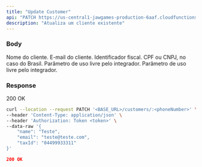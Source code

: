 ---
title: "Update Customer"
api: "PATCH https://us-central1-jawgames-production-6aaf.cloudfunctions.net/customers/:<phoneNumber>"
description: "Atualiza um cliente existente"
---

### Body

<ParamField body="name" type="string">
  Nome do cliente.
</ParamField>

<ParamField body="email" type="string">
  E-mail do cliente.
</ParamField>

<ParamField body="taxId" type="string">
  Identificador fiscal. CPF ou CNPJ, no caso do Brasil.
</ParamField>

<ParamField body="metadata" type="object">
  Parâmetro de uso livre pelo integrador.
</ParamField>

<ParamField body="subscriptionMetadata" type="object">
  Parâmetro de uso livre pelo integrador.
</ParamField>

### Response

200 OK

<RequestExample>

```bash Request
curl --location --request PATCH '<BASE_URL>/customers/:<phoneNumber>' \
--header 'Content-Type: application/json' \
--header 'Authorization: Token <token>' \
--data-raw '{
    "name": "Teste",
    "email": "teste@teste.com",
    "taxId": "04499933311"
}'
```

</RequestExample>

<ResponseExample>

```json Response 200
200 OK
```

</ResponseExample>
